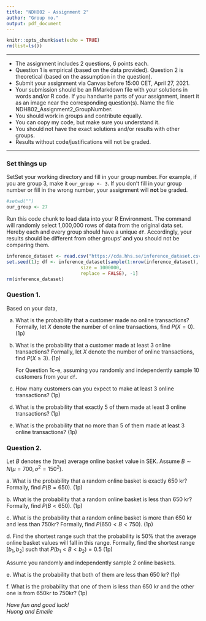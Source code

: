 ```yaml
---
title: "NDH802 - Assignment 2"
author: "Group no."
output: pdf_document
---
```


```r
knitr::opts_chunk$set(echo = TRUE)
rm(list=ls())
```

------------------------------------------------------------------------

-   The assignment includes 2 questions, 6 points each.
-   Question 1 is empirical (based on the data provided). Question 2 is theoretical (based on the assumption in the question).
-   Submit your assignment via Canvas before 15:00 CET, April 27, 2021.
-   Your submission should be an RMarkdown file with your solutions in words and/or R code. If you handwrite parts of your assignment, insert it as an image near the corresponding question(s). Name the file NDH802_Assignment2_GroupNumber.
-   You should work in groups and contribute equally.
-   You can copy my code, but make sure you understand it.
-   You should not have the exact solutions and/or results with other groups.
-   Results without code/justifications will not be graded.

------------------------------------------------------------------------

### Set things up

SetSet your working directory and fill in your group number. For example, if you are group 3, make it `our_group <- 3`. If you don't fill in your group number or fill in the wrong number, your assignment will **not** be graded.

```r
#setwd("")
our_group <- 27
```

Run this code chunk to load data into your R Environment. The command will randomly select 1,000,000 rows of data from the original data set. Hereby each and every group should have a unique `df`. Accordingly, your results should be different from other groups' and you should not be comparing them.

```r
inference_dataset <- read.csv("https://cda.hhs.se/inference_dataset.csv")
set.seed(1); df <- inference_dataset[sample(1:nrow(inference_dataset),
                           size = 1000000,
                           replace = FALSE), -1]
rm(inference_dataset)
```

\newpage

### Question 1.

Based on your data,

(a) What is the probability that a customer made no online transactions? Formally, let $X$ denote the number of online transactions, find $P(X = 0)$. (1p)

(b) What is the probability that a customer made at least 3 online transactions? Formally, let $X$ denote the number of online transactions, find $P(X \ge 3)$. (1p)

    For Question 1c-e, assuming you randomly and independently sample 10 customers from your `df`.

(c) How many customers can you expect to make at least 3 online transactions? (1p)

(d) What is the probability that exactly 5 of them made at least 3 online transactions? (1p)

(e) What is the probability that no more than 5 of them made at least 3 online transactions? (1p)

### Question 2.

Let $B$ denotes the (true) average online basket value in SEK. Assume $B\sim N(\mu = 700, \sigma^2 = 150^2)$.

a\. What is the probability that a random online basket is exactly 650 kr? Formally, find $P (B=650)$. (1p)

b\. What is the probability that a random online basket is less than 650 kr? Formally, find $P (B<650)$. (1p)

c\. What is the probability that a random online basket is more than 650 kr and less than 750kr? Formally, find $P (650<B<750)$. (1p)

d\. Find the shortest range such that the probability is 50% that the average online basket values will fall in this range. Formally, find the shortest range $[b_1, b_2]$ such that $P (b_1<B<b_2) = 0.5$ (1p)

Assume you randomly and independently sample 2 online baskets.

e\. What is the probability that both of them are less than 650 kr? (1p)

f\. What is the probability that one of them is less than 650 kr and the other one is from 650kr to 750kr? (1p)

\vfill

*Have fun and good luck!*\
*Huong and Emelie*
